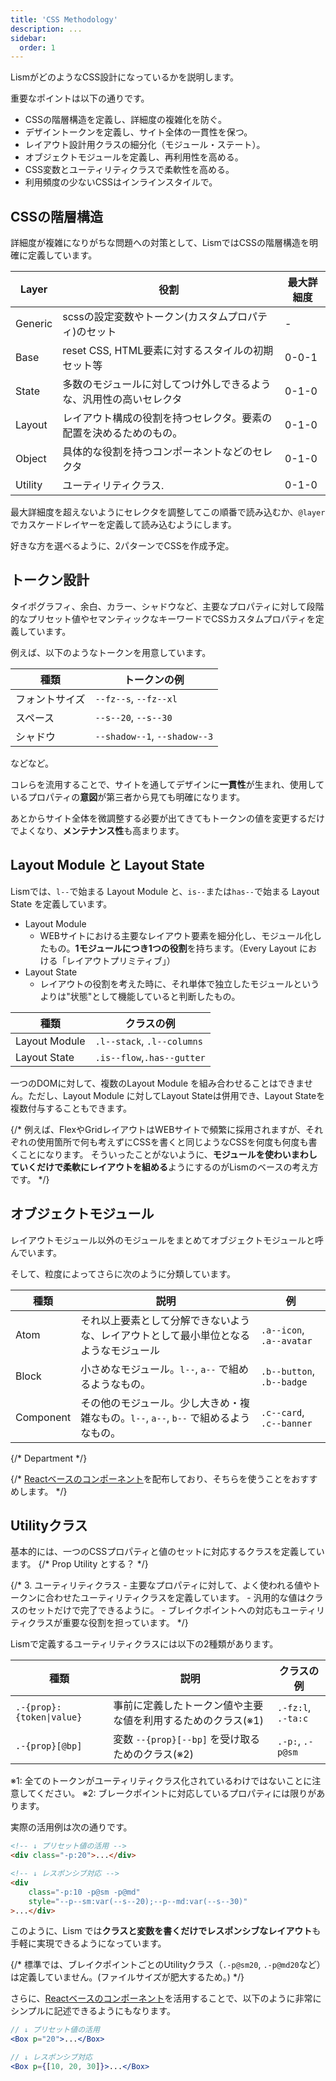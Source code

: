 ```yaml
---
title: 'CSS Methodology'
description: ...
sidebar:
  order: 1
---
```




LismがどのようなCSS設計になっているかを説明します。

重要なポイントは以下の通りです。

- CSSの階層構造を定義し、詳細度の複雑化を防ぐ。
- デザイントークンを定義し、サイト全体の一貫性を保つ。
- レイアウト設計用クラスの細分化（モジュール・ステート）。
- オブジェクトモジュールを定義し、再利用性を高める。
- CSS変数とユーティリティクラスで柔軟性を高める。
- 利用頻度の少ないCSSはインラインスタイルで。


## CSSの階層構造

詳細度が複雑になりがちな問題への対策として、LismではCSSの階層構造を明確に定義しています。

|Layer|役割|最大詳細度|
|---|---|---|
|Generic|scssの設定変数やトークン(カスタムプロパティ)のセット|-|
|Base|reset CSS, HTML要素に対するスタイルの初期セット等|0-0-1|
|State|多数のモジュールに対してつけ外しできるような、汎用性の高いセレクタ|0-1-0|
|Layout|レイアウト構成の役割を持つセレクタ。要素の配置を決めるためのもの。|0-1-0|
|Object|具体的な役割を持つコンポーネントなどのセレクタ|0-1-0|
|Utility|ユーティリティクラス.|0-1-0|


最大詳細度を超えないようにセレクタを調整してこの順番で読み込むか、`@layer`でカスケードレイヤーを定義して読み込むようにします。
  
<MemoBadge>好きな方を選べるように、2パターンでCSSを作成予定。</MemoBadge>


## トークン設計

タイポグラフィ、余白、カラー、シャドウなど、主要なプロパティに対して段階的なプリセット値やセマンティックなキーワードでCSSカスタムプロパティを定義しています。

例えば、以下のようなトークンを用意しています。


|種類|トークンの例|
|---|---|
|フォントサイズ| `--fz--s`, `--fz--xl`|
|スペース| `--s--20`, `--s--30`|
|シャドウ| `--shadow--1`, `--shadow--3`|

などなど。


コレらを流用することで、サイトを通してデザインに**一貫性**が生まれ、使用しているプロパティの**意図**が第三者から見ても明確になります。

あとからサイト全体を微調整する必要が出てきてもトークンの値を変更するだけでよくなり、**メンテナンス性**も高まります。


## Layout Module と Layout State

Lismでは、`l--`で始まる Layout Module と、`is--`または`has--`で始まる Layout State を定義しています。


-  Layout Module 
	- WEBサイトにおける主要なレイアウト要素を細分化し、モジュール化したもの。**1モジュールにつき1つの役割**を持ちます。（Every Layout における「レイアウトプリミティブ」）
- Layout State
	- レイアウトの役割を考えた時に、それ単体で独立したモジュールというよりは"状態"として機能していると判断したもの。


|種類|クラスの例|
|---|---|
|Layout Module| `.l--stack`, `.l--columns`|
|Layout State|`.is--flow`,`.has--gutter` |


<Alert preset="note">
一つのDOMに対して、複数のLayout Module を組み合わせることはできません。ただし、Layout Module に対してLayout Stateは併用でき、Layout Stateを複数付与することもできます。
</Alert>

{/* 例えば、FlexやGridレイアウトはWEBサイトで頻繁に採用されますが、それぞれの使用箇所で何も考えずにCSSを書くと同じようなCSSを何度も何度も書くことになります。
そういったことがないように、**モジュールを使わいまわしていくだけで柔軟にレイアウトを組める**ようにするのがLismのベースの考え方です。 */}



## オブジェクトモジュール

レイアウトモジュール以外のモジュールをまとめてオブジェクトモジュールと呼んでいます。

そして、粒度によってさらに次のように分類しています。

|種類|説明|例|
|---|---|---|
|Atom| それ以上要素として分解できないような、レイアウトとして最小単位となるようなモジュール |`.a--icon`, `.a--avatar`|
|Block| 小さめなモジュール。`l--`, `a--` で組めるようなもの。 |`.b--button`, `.b--badge`|
|Component| その他のモジュール。少し大きめ・複雑なもの。`l--`, `a--`, `b--` で組めるようなもの。 |`.c--card`, `.c--banner`|
{/* Department */}


{/* [Reactベースのコンポーネント](/docs/components/)を配布しており、そちらを使うことをおすすめします。 */}


## Utilityクラス

基本的には、一つのCSSプロパティと値のセットに対応するクラスを定義しています。
{/* Prop Utility とする？ */}

{/* 
3. ユーティリティクラス
	- 主要なプロパティに対して、よく使われる値やトークンに合わせたユーティリティクラスを定義しています。
	- 汎用的な値はクラスのセットだけで完了できるように。
	- ブレイクポイントへの対応もユーティリティクラスが重要な役割を担っています。 */}

Lismで定義するユーティリティクラスには以下の2種類があります。

|種類|説明|クラスの例|
|---|---|--|
|`.-{prop}:{token\|value}`| 事前に定義したトークン値や主要な値を利用するためのクラス(※1) |`.-fz:l`, `.-ta:c`|
|`.-{prop}[@bp]`| 変数 `--{prop}[--bp]` を受け取るためのクラス(※2) |`.-p:`, `.-p@sm`|

<Box fz="s" bgc="b200" p='box:s' radius='3'>
	※1: 全てのトークンがユーティリティクラス化されているわけではないことに注意してください。  
	※2: ブレークポイントに対応しているプロパティには限りがあります。
</Box>


実際の活用例は次の通りです。

```html
<!-- ↓ プリセット値の活用 -->
<div class="-p:20">...</div>

<!-- ↓ レスポンシブ対応 -->
<div
	class="-p:10 -p@sm -p@md"
	style="--p--sm:var(--s--20);--p--md:var(--s--30)"
>...</div>
```

このように、Lism では**クラスと変数を書くだけでレスポンシブなレイアウト**も手軽に実現できるようになっています。

{/* <Alert preset="warning">
標準では、ブレイクポイントごとのUtilityクラス（`.-p@sm20`, `.-p@md20`など）は定義していません。(ファイルサイズが肥大するため。)
</Alert> */}


さらに、[Reactベースのコンポーネント](/docs/components/)を活用することで、以下のように非常にシンプルに記述できるようにもなります。


```jsx
// ↓ プリセット値の活用
<Box p="20">...</Box>

// ↓ レスポンシブ対応
<Box p={[10, 20, 30]}>...</Box>
```
